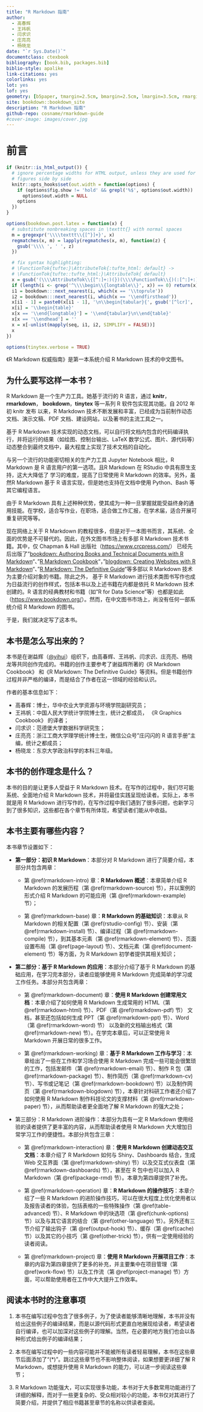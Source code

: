 ```yaml
---
title: "R Markdown 指南"
author:
  - 高春辉
  - 王祎帆
  - 闫求识
  - 庄亮亮
  - 杨晓龙
date: "`r Sys.Date()`"
documentclass: ctexbook
bibliography: [book.bib, packages.bib]
biblio-style: apalike
link-citations: yes
colorlinks: yes
lot: yes
lof: yes
geometry: [b5paper, tmargin=2.5cm, bmargin=2.5cm, lmargin=3.5cm, rmargin=2.5cm]
site: bookdown::bookdown_site
description: "R Markdown 指南"
github-repo: cosname/rmarkdown-guide
#cover-image: images/cover.jpg
---
```


# 前言 {-}

```r
if (knitr::is_html_output()) {
  # ignore percentage widths for HTML output, unless they are used for multiple
  # figures side by side
  knitr::opts_hooks$set(out.width = function(options) {
    if (options$fig.show != 'hold' && grepl('%$', options$out.width))
      options$out.width = NULL
    options
  })
}

options(bookdown.post.latex = function(x) {
  # substitute nonbreaking spaces in \texttt{} with normal spaces
  m = gregexpr('\\\\texttt\\{[^}]+}', x)
  regmatches(x, m) = lapply(regmatches(x, m), function(z) {
    gsub('\\\\ ', ' ', z)
  })

  # fix syntax highlighting:
  # \FunctionTok{tufte:}\AttributeTok{:tufte_html: default} ->
  # \FunctionTok{tufte::tufte_html:}\AttributeTok{ default}
  x = gsub('(\\\\AttributeTok\\{[^:]+:)(})(\\\\FunctionTok\\{)(:[^:]+:)', '\\1\\4\\2\\3', x)
  if (length(i <- grep('^\\\\begin\\{longtable\\}', x)) == 0) return(x)
  i1 = bookdown:::next_nearest(i, which(x == '\\toprule'))
  i2 = bookdown:::next_nearest(i, which(x == '\\endfirsthead'))
  x[i1 - 1] = paste0(x[i1 - 1], '\n\\begin{tabular}{', gsub('[^lcr]', '', gsub('.*\\[]', '', x[i])), '}')
  x[i] = '\\begin{table}'
  x[x == '\\end{longtable}'] = '\\end{tabular}\n\\end{table}'
  x[x == '\\endhead'] = ''
  x = x[-unlist(mapply(seq, i1, i2, SIMPLIFY = FALSE))]
  x
})

options(tinytex.verbose = TRUE)
```

《R Markdown 权威指南》是第一本系统介绍 R Markdown 技术的中文图书。

## 为什么要写这样一本书？

R Markdown 是一个生产力工具。她基于流行的 R 语言，通过 **knitr**，**rmarkdown**， **bookdown**，**tinytex** 等一系列 R 软件包实现其功能。自 2012 年初 knitr 发布 以来，R Markdown 技术不断发展和丰富，已经成为当前制作动态文档、演示文稿、PDF 文档、建设网站，以及著书的主流工具之一。

基于 R Markdown 技术实现的动态文档，可以自行将文档内包含的代码编译执行，并将运行的结果（如绘图、控制台输出、LaTeX 数学公式、图片、源代码等）动态整合到最终文档中，最大程度上实现了技术文档的自动化。

与另一个流行的功能密切相关的生产力工具 Jupyter Notebook 相比，R Markdown 是 R 语言用户的第一选项。且R Markdown 在 RStudio 中具有原生支持，这大大降低了 学习的难度，提高了日常使用 R Markdown 的效率。另外，虽然R Markdown 基于 R 语言实现，但是她也支持在文档中使用 Python、Bash 等其它编程语言。

由于 R Markdown 具有上述种种优势，使其成为一种一旦掌握就能受益终身的通用技能。在学校，适合写作业，在职场，适合做工作汇报，在学术届，适合开展可重复研究等等。

现在网络上关于 R Markdown 的教程很多，但是对于一本图书而言，其系统、全面的优势是不可替代的。因此，在外文图书市场上有多部 R Markdown 技术书籍。其中，仅 Chapman & Hall 出版社（<https://www.crcpress.com/>） 已经先后出版了"[bookdown: Authoring Books and Technical Documents with R Markdown](https://bookdown.org/yihui/bookdown/)"、 "[R Markdown Cookbook](https://bookdown.org/yihui/rmarkdown-cookbook/)"，"[blogdown: Creating Websites with R Markdown](https://bookdown.org/yihui/blogdown/)"、"[R Markdown: The Definitive Guide](https://bookdown.org/yihui/rmarkdown/)"等多部以 R Markdown 技术为主要介绍对象的书籍。除此之外， 基于 R Markdown 进行技术类图书写作也成为日益流行的创作样式，包括本书以及上述书籍在内都是依托 R Markdown 技术创建的。R 语言的经典教材和书籍（如"R for Data Science"等）也都是如此（<https://www.bookdown.org/>）。然而，在中文图书市场上，尚没有任何一部系统介绍 R Markdown 的图书。

于是，我们就决定写了这本书。

## 本书是怎么写出来的？

本书是在谢益辉（[\@yihui](https://github.com/yihui)）组织下，由高春辉、王祎帆、闫求识、庄亮亮、杨晓龙等共同创作完成的。书籍的创作主要参考了谢益辉所著的《R Markdown Cookbook》 和《R Markdown: The Definitive Guide》等资料。但是书籍创作过程并非严格的编译，而是结合了作者在这一领域的经验和认识。

作者的基本信息如下：

-   高春辉：博士，华中农业大学资源与环境学院副研究员；
-   王祎帆：中国人民大学统计学院博士生，统计之都成员， 《R Graphics Cookbook》 的译者；
-   闫求识：范德堡大学数据科学研究生；
-   庄亮亮：浙江工商大学理学统计博士生，微信公众号"庄闪闪的 R 语言手册"主编，统计之都成员；
-   杨晓龙：东京大学政治科学的本科三年级。


## 本书的创作理念是什么？

本书的目的是让更多人受益于 R Markdown 技术。在写作的过程中，我们尽可能系统、全面地介绍 R Markdown 技术，并将最佳实践呈现给读者。实际上，本书就是用 R Markdown 进行写作的，在写作过程中我们遇到了很多问题，也新学习到了很多知识，这些都在各个章节有所体现，希望读者们能从中收益。

## 本书主要有哪些内容？

本书章节设置如下：

- **第一部分：初识 R Markdown**：本部分对 R Markdown 进行了简要介绍，本部分共包含两章：

  - 第 \@ref(rmarkdown-intro) 章：**R Markdown 概述**：本章简单介绍 R Markdown 的发展历程（第 \@ref(rmarkdown-source) 节），并以案例的形式介绍 R Markdown 的可能应用（第 \@ref(rmarkdown-example) 节）；

  - 第 \@ref(rmarkdown-base) 章：**R Markdown 的基础知识**：本章从 R Markdown 的相关配置（第 \@ref(rstudio-config) 节）、安装（第 \@ref(rmarkdown-install) 节）、编译过程（第 \@ref(rmarkdown-compile) 节），到其基本元素（第 \@ref(rmarkdown-element) 节）、页面设置布局（第 \@ref(page-layout) 节）、文档元素（第 \@ref(document-element) 节）等方面，为 R Markdown 初学者提供其相关知识；

- **第二部分：基于 R Markdown 的应用**：本部分介绍了基于 R Markdown 的基础应用，在学习完本部分，读者应能够使用 R Markdown 完成简单的学习或工作任务。本部分共包含两章：

  - 第 \@ref(rmarkdown-document) 章：**使用 R Markdown 创建常用文档**：本章介绍了如何使用 R Markdown 生成常用的 HTML（第 \@ref(rmarkdown-html) 节）、PDF（第 \@ref(rmarkdown-pdf) 节） 文档，甚至还包括如何生成 PPT（第 \@ref(rmarkdown-ppt) 节）、Word（第 \@ref(rmarkdown-word) 节） 以及新的文档输出格式（第 \@ref(rmarkdown-new) 节）。在学完本章后，可以正常使用 R Markdown 开展日常的很多工作。

  - 第 \@ref(rmarkdown-working) 章：**基于 R Markdown 工作与学习**：本章给出了一些在工作和学习场合使用 R Markdown 完成一些可能会很繁琐的工作，包括发邮件（第 \@ref(rmarkdown-email) 节）、制作 R 包（第 \@ref(rmarkdown-package) 节）、制作简历（第 \@ref(rmarkdown-cv) 节）、写书或记笔记（第 \@ref(rmarkdown-bookdown) 节）以及制作网页（第 \@ref(rmarkdown-blogdown) 节），本章针对科研工作者还介绍了如何使用 R Markdown 制作科技论文的支撑材料（第 \@ref(rmarkdown-paper) 节），从而帮助读者更全面地了解 R Markdown 的强大之处；

- 第三部分：R Markdown 进阶操作：本部分为具有一定 R Markdown 使用经验的读者提供了更丰富的内容，从而帮助读者使用 R Markdown 大大增加日常学习工作的便捷性。本部分共包含三章：

  - 第 \@ref(rmarkdown-interaction) 章：**使用 R Markdown 创建动态交互文档**：本章介绍了 R Markdown 如何与 Shiny、Dashboards 结合，生成 Web 交互界面（第 \@ref(rmarkdown-shiny) 节）以及交互式仪表盘（第 \@ref(rmarkdown-dashboards) 节），甚至在 R 包中也可以加入 R Markdown（第 \@ref(package-rmd) 节）。本章为第四章提供了补充。

  - 第 \@ref(rmarkdown-operation) 章：**R Markdown 的操作技巧**：本章介绍了一些 R Markdown 的进阶操作技巧，可以在很大程度上优化使用者以及报告读者的体验，包括表格的一些特殊操作（第 \@ref(table-advanced) 节）、R Markdown 中的块选项（第 \@ref(chunk-options) 节）以及与其它语言的结合（第 \@ref(other-language) 节）。另外还有三节介绍了输出钩子（第 \@ref(output-hook) 节）、缓存（第 \@ref(cache) 节）以及其它的小技巧（第 \@ref(other-trick) 节），供有一定使用经验的读者阅读。

  - 第 \@ref(rmarkdown-project) 章：**使用 R Markdown 开展项目工作**：本章的内容为第四章提供了更多的补充，并主要集中在项目管理（第 \@ref(work-flow) 节）以及工作流（第 \@ref(project-manage) 节）方面，可以帮助使用者在工作中大大提升工作效率。

## 阅读本书时的注意事项

1. 本书在编写过程中包含了很多例子，为了使读者能够清晰地理解，本书并没有给出这些例子的编译结果，而是以源代码形式更直白地展现给读者，希望读者自行编译，也可以加深对这些例子的理解。当然，在必要的地方我们也会以各种形式给出例子的编译结果；

2. 本书在编写过程中的一些内容可能并不能被所有读者轻易理解，本书在这些章节后面添加了“(\*)”。跳过这些章节也不影响整体阅读，如果想要更详细了解 R Markdown，或想提升使用 R Markdown 的能力，可以进一步阅读这些章节；

3. R Markdown 功能强大，可以实现很多功能，本书对于大多数常用功能进行了详细的解释，而对于一些更复杂的、受众相对较小的功能，本书仅对其进行了简要介绍，并提供了相应书籍甚至章节的名称以供读者查阅。

